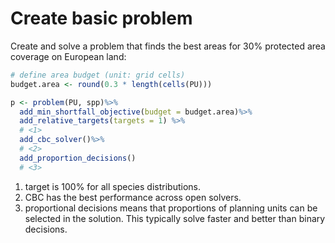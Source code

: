 # Create basic problem

Create and solve a problem that finds the best areas for 30% protected area coverage on European land:

```r
# define area budget (unit: grid cells)
budget.area <- round(0.3 * length(cells(PU))) 

p <- problem(PU, spp)%>%
  add_min_shortfall_objective(budget = budget.area)%>%
  add_relative_targets(targets = 1) %>%  
  # <1> 
  add_cbc_solver()%>% 
  # <2> 
  add_proportion_decisions()
  # <3>

```

1.  target is 100% for all species distributions.
2.  CBC has the best performance across open solvers.
3.  proportional decisions means that proportions of planning units can be selected in the solution. This typically solve faster and better than binary decisions.
